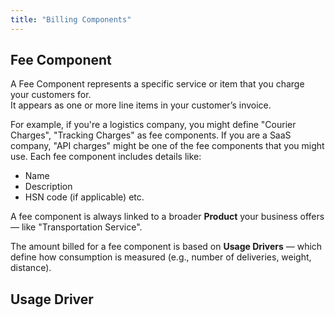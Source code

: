 ```yaml
---
title: "Billing Components"
---
```


## Fee Component

A Fee Component represents a specific service or item that you charge your customers for.\
It appears as one or more line items in your customer’s invoice.

For example, if you're a logistics company, you might define "Courier Charges", "Tracking Charges" as fee components. If you are a SaaS company, "API charges" might be one of the fee components that you might use. Each fee component includes details like:

- Name
- Description
- HSN code (if applicable) etc.

A fee component is always linked to a broader **Product** your business offers — like "Transportation Service".

The amount billed for a fee component is based on **Usage Drivers** — which define how consumption is measured (e.g., number of deliveries, weight, distance).

## Usage Driver